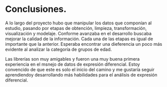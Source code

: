 # Conclusiones. 

A lo largo del proyecto hubo que manipular los datos que componían al estudio, pasando por etapas de obtención, limpieza, transformación, visualización y modelaje. Conforme avanzaba en el desarrollo buscaba mejorar la calidad de la información. Cada una de las etapas es igual de importante que la anterior. Esperaba encontrar una dieferencia un poco más evidente al analizar la categoría de grupos de edad. 

Las librerías son muy amigables y fueron una muy buena primera experiencia en el msnejo de datos de expresión diferencial. Estoy convencido de que este es solo el inicio del camino y me gustaría seguir aprendiendoy desarrollando más habilidades para el análisis de expresión diferencial. 